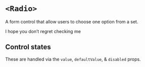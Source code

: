 


<Meta of={Stories} />

# `<Radio>`

A form control that allow users to choose one option from a set.

<FakeCanvas>
  <Radio>I hope you don’t regret checking me</Radio>
</FakeCanvas>

<FieldArgTypes of={Radio} reactDocs="input" />

## Control states

These are handled via the `value`, `defaultValue`, & `disabled` props.

<Canvas of={Stories.AllControlStates} sourceState="shown" />

<FieldLayoutAndSizing of={Radio} stories={Stories} />
